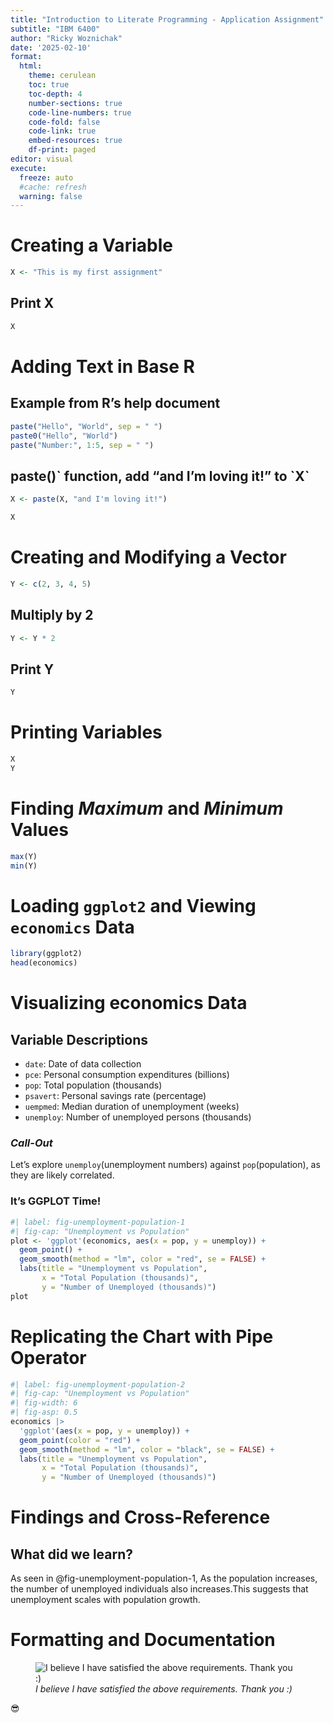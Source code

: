 ```yaml
---
title: "Introduction to Literate Programming - Application Assignment"
subtitle: "IBM 6400"
author: "Ricky Woznichak"
date: '2025-02-10'
format:
  html:
    theme: cerulean
    toc: true
    toc-depth: 4
    number-sections: true
    code-line-numbers: true
    code-fold: false
    code-link: true
    embed-resources: true
    df-print: paged
editor: visual
execute: 
  freeze: auto
  #cache: refresh
  warning: false
---
```


# Creating a Variable

```r
X <- "This is my first assignment"
```

## Print X

```r
X
```

# Adding Text in Base R

## Example from R's help document

```r
paste("Hello", "World", sep = " ")  
paste0("Hello", "World")  
paste("Number:", 1:5, sep = " ")  
```

## paste()\` function, add "and I'm loving it!" to \`X\`

```r
X <- paste(X, "and I'm loving it!")
```

```r
X
```

# Creating and Modifying a Vector

```r
Y <- c(2, 3, 4, 5)
```

## Multiply by 2

```r
Y <- Y * 2  
```

## Print Y

```r
Y  
```

# Printing Variables

```r
X
Y
```

# Finding *Maximum* and *Minimum* Values

```r
max(Y)
min(Y)
```

# Loading `ggplot2` and Viewing `economics` Data

```r
library(ggplot2)
head(economics)
```

# Visualizing economics Data

## Variable Descriptions

-   `date`: Date of data collection
-   `pce`: Personal consumption expenditures (billions)
-   `pop`: Total population (thousands)
-   `psavert`: Personal savings rate (percentage)
-   `uempmed`: Median duration of unemployment (weeks)
-   `unemploy`: Number of unemployed persons (thousands)

### *Call-Out*

::: callout-note
Let's explore `unemploy`(unemployment numbers) against `pop`(population), as they are likely correlated.
:::

### **It's GGPLOT Time!**

```r
#| label: fig-unemployment-population-1
#| fig-cap: "Unemployment vs Population"
plot <- 'ggplot'(economics, aes(x = pop, y = unemploy)) +
  geom_point() +
  geom_smooth(method = "lm", color = "red", se = FALSE) +
  labs(title = "Unemployment vs Population",
       x = "Total Population (thousands)",
       y = "Number of Unemployed (thousands)")
plot
```

# Replicating the Chart with Pipe Operator

```r
#| label: fig-unemployment-population-2
#| fig-cap: "Unemployment vs Population"
#| fig-width: 6
#| fig-asp: 0.5
economics |>
  'ggplot'(aes(x = pop, y = unemploy)) +
  geom_point(color = "red") +
  geom_smooth(method = "lm", color = "black", se = FALSE) +
  labs(title = "Unemployment vs Population",
       x = "Total Population (thousands)",
       y = "Number of Unemployed (thousands)")

```

# Findings and Cross-Reference

::: {.callout-important appearance="simple"}
## What did we learn?

As seen in @fig-unemployment-population-1, As the population increases, the number of unemployed individuals also increases.This suggests that unemployment scales with population growth.
:::

# Formatting and Documentation

![*I believe I have satisfied the above requirements. Thank you :)*](Exercise10.png)

😎
